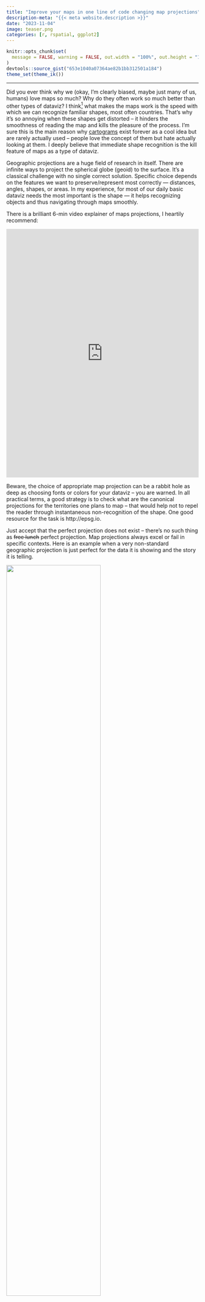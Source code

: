 ```yaml
---
title: "Improve your maps in one line of code changing map projections"
description-meta: "{{< meta website.description >}}"
date: "2023-11-04"
image: teaser.png
categories: [r, rspatial, ggplot2]
---
```


```r
knitr::opts_chunk$set(
  message = FALSE, warning = FALSE, out.width = "100%", out.height = "100%"
)
devtools::source_gist("653e1040a07364ae82b1bb312501a184")
theme_set(theme_ik())
```

***

Did you ever think why we (okay, I'm clearly biased, maybe just many of us, humans) love maps so much? Why do they often work so much better than other types of dataviz? I think[^1] what makes the maps work is the speed with which we can recognize familiar shapes, most often countries. That's why it's so annoying when these shapes get distorted -- it hinders the smoothness of reading the map and kills the pleasure of the process. I'm sure this is the main reason why [cartograms][cart] exist forever as a cool idea but are rarely actually used -- people love the concept of them but hate actually looking at them. I deeply believe that immediate shape recognition is the kill feature of maps as a type of dataviz.

[^1]: And here I have to say that I'm not an expert in the area of visual perception or psychology of human processing of dataviz. I know this is a huge, thrilling area of research, I just never followed systemically. Strictly speaking, what I'm going to tell further is likely some digested version of what I've seen, read, and thought through over years of being into dataviz. 

Geographic projections are a huge field of research in itself. There are infinite ways to project the  spherical globe (geoid) to the surface. It's a classical challenge with no single correct solution. Specific choice depends on the features we want to preserve/represent most correctly — distances, angles, shapes, or areas. In my experience, for most of our daily basic dataviz needs the most important is the shape — it helps recognizing objects and thus navigating through maps smoothly.

There is a brilliant 6-min video explainer of maps projections, I heartily recommend:

<iframe width="100%" height="650" src="https://www.youtube.com/embed/kIID5FDi2JQ" title="YouTube video player" frameborder="0" allow="accelerometer; autoplay; clipboard-write; encrypted-media; gyroscope; picture-in-picture" allowfullscreen>
</iframe>

Beware, the choice of appropriate map projection can be a rabbit hole as deep as choosing fonts or colors for your dataviz -- you are warned. In all practical terms, a good strategy is to check what are the canonical projections for the territories one plans to map – that would help not to repel the reader through instantaneous non-recognition of the shape. One good resource for the task is http://epsg.io.

Just accept that the perfect projection does not exist -- there's no such thing as ~~free lunch~~ perfect projection. Map projections always excel or fail in specific contexts. Here is an example when a very non-standard geographic projection is just perfect for the data it is showing and the story it is telling.

[![](natgeo.png){width=70%}][natgeo]


Here is another [animated example][volc].

Even the most famous and [often][m1] [ridiculed][m2] Mercator projection has its major advantages -- it preserves the angles and that's why it was perfect for the early age of navigation. It's also pretty safe at preserving coordinates and thus most often is used as the basic projection in which geodata is stored and distributed. And this is the reason why we see it in published maps so often. Honestly, I'm really allergic to the view of Europe in Mercator projection.

[![](badeu.png){width=70%}][badeu]

And it's just unbelievable how often these repulsing maps come across in academic papers. Especially when you know that it really takes one line of code to fix it. So let's see how it's done.

***

For the illustration below I will produce maps of Europe in (A) Mercator and (B) Lambert Equal Area Azimuthal projections, as usual using the beautiful geodata stored in the `{eurostat}` package. 


```r
library(tidyverse)
library(sf)
library(eurostat)

# the built-in dataset of EU boundaries
gd <- eurostat_geodata_60_2016 %>% 
    janitor::clean_names() 

# filters out only NUTS-2 regions 
gd_n2 <- gd %>%
    filter(levl_code == 2) 

# let's build the most basic map
gd_n2 %>% 
    ggplot() +
    geom_sf()
```


Note all the overseas territories of France, Spain, and Portugal. At the next step I will remove them to zoom in to the usual scope of mainland Europe. I will also [add borders between the countries as lines][bord].

```r
# remove overseas territories
gd_n2_main <- gd_n2 %>% 
    filter(!id %in% c(paste0('ES', c(63, 64, 70)), paste('FRY', 1:5, sep = ''), 'PT20', 'PT30')) 

# the lines level with borders at country level
bord <- gd %>%
    filter(levl_code == 0) %>% 
    rmapshaper::ms_innerlines()
```


Now, back to reprojecting. There are two ways of changing the projections with {sf}: either apply `st_transform(crs = [EPSG code])` to change your the projection of the geodata object OR fix it directly at the plotting stage via `coord_sf(crs = [EPSG code])`. I think it's generally easier to reproject the data once and work with it (panel B). But for completeness I will also show the on-the-fly `coord_sf()` when plotting in Mercator projection (panel A). 

```r
# transform the projection to the one suitable for Europe
gd_n2_main_laea <- gd_n2_main %>% 
    st_transform(crs = 3035)

a <- gd_n2_main %>% 
    ggplot() +
    geom_sf(fill = "#F48FB1", color = NA)+
    geom_sf(data = bord, color = "#C2185B", size = .5)+
    coord_sf(crs = 3857)

b <- gd_n2_main_laea %>% 
    ggplot() +
    geom_sf(fill = "#DCE775", color = NA)+
    geom_sf(data = bord, color = "#AFB42B", size = .5)

library(patchwork)

a + b + plot_annotation(tag_levels = "A")
```
 
 
That's it. That's the whole one-line trick. Check out my other post based on my [dataviz course materials][dv].


***

::: {.callout-note}
# This post is one in the **dataviz course series**. Other posts:
- [The easiest way to radically improve map aesthetics][bord]
- [Show all data in the background of your faceted ggplot][bg]
- [Dotplot – the single most useful yet largely neglected dataviz type][dotplot]
- [Save space in faceted plots][shrink]
- [Geocode address text strings using `tidygeocoder`][gcode]
:::


[cart]: https://r-graph-gallery.com/cartogram.html
[30d]: https://30daymapchallenge.com
[volc]: https://twitter.com/ikashnitsky/status/1261186743585386496
[m1]: https://twitter.com/ikashnitsky/status/1442512307502780422
[m2]: https://twitter.com/ikashnitsky/status/1531395881559375872
[natgeo]: https://ikashnitsky.phd/2023/map-proj/natgeo.png
[badeu]: https://ikashnitsky.phd/2023/map-proj/badeu.png
[dv]: https://github.com/ikashnitsky/dataviz-art-skill

[bord]: https://ikashnitsky.phd/2023/map-borders/
[bg]: https://ikashnitsky.phd/2020/background-data/
[dotplot]: https://ikashnitsky.phd/2019/dotplot/
[shrink]: https://ikashnitsky.phd/2023/shrink-space/
[gcode]: https://ikashnitsky.phd/2023/geocoding/
